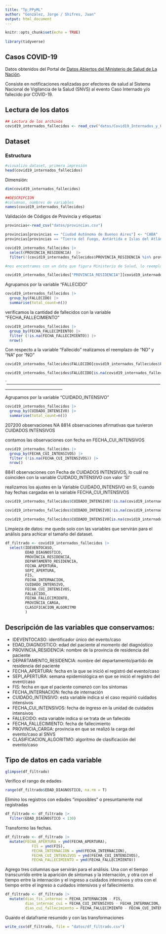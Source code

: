 ```yaml
---
title: "Tp_PPyML"
author: "González, Jorge / Shifres, Juan"
output: html_document
---
```


```r
knitr::opts_chunk$set(echo = TRUE)
 
library(tidyverse)
```

## Casos COVID-19

Datos obtenidos del Portal de [Datos Abiertos del Ministerio de Salud de La Nación](http://datos.salud.gob.ar).

Consiste en notificaciones realizadas por efectores de salud al Sistema Nacional de Vigilancia de la Salud (SNVS) al evento Caso Internado y/o fallecido por COVID-19. 

## Lectura de los datos

```r
## Lectura de los archivos
covid19_internados_fallecidos <- read_csv("datos/Covid19_Internados_y_Fallecidos.csv")

```

## Dataset
### Estructura
```r
#visualizo dataset, primera impresión
head(covid19_internados_fallecidos)
```

Dimensión:
```r
dim(covid19_internados_fallecidos)
```

```r
##DESCRIPCIÓN
#columnas, nombres de variables
names(covid19_internados_fallecidos)
```

Validación de Códigos de Provincia y etiquetas

```r

provincias<-read_csv("datos/provincias.csv")

provincias[provincias == "Ciudad Autónoma de Buenos Aires"] <- "CABA"
provincias[provincias == "Tierra del Fuego, Antártida e Islas del Atlántico Sur"] <- "Tierra del Fuego"

covid19_internados_fallecidos |> 
  select(PROVINCIA_RESIDENCIA)  |> 
  filter(!(covid19_internados_fallecidos$PROVINCIA_RESIDENCIA %in% provincias$nombre) & covid19_internados_fallecidos$PROVINCIA_RESIDENCIA !="*sin dato*")

#nos encontramos con un dato que figura Ministerio de Salud, lo reemplazamos por CABA

covid19_internados_fallecidos["PROVINCIA_RESIDENCIA"][covid19_internados_fallecidos["PROVINCIA_RESIDENCIA"] == "Ministerio de Salud de la Nación"] <- "CABA"


```

Agrupamos por la variable "FALLECIDO"

```r
covid19_internados_fallecidos |>
  group_by(FALLECIDO) |>
  summarise(total_count=n())
```


verificamos la cantidad de fallecidos con la variable "FECHA_FALLECIMIENTO"


```r
covid19_internados_fallecidos |>
  group_by(FECHA_FALLECIMIENTO) |>
  filter (!is.na(FECHA_FALLECIMIENTO)) |>
  nrow()
```
Con respecto a la variable "Fallecido" realizamos el reemplazo de "ND" y "NA" por "NO"

```r
covid19_internados_fallecidos$FALLECIDO[covid19_internados_fallecidos$FALLECIDO == "ND"] <- "NO"

covid19_internados_fallecidos$FALLECIDO[is.na(covid19_internados_fallecidos$FALLECIDO)] <- "NO"
```

`___________________________________________________________________________________________________________


Agrupamos por la variable "CUIDADO_INTENSIVO"

```r

covid19_internados_fallecidos |>
  group_by(CUIDADO_INTENSIVO) |>
  summarise(total_count=n())

```

207200 observaciones NA
8814 observaciones afirmativas que tuvieron CUIDADOS INTENSIVOS

contamos las observaciones con fecha en FECHA_CUI_INTENSIVOS
```r
covid19_internados_fallecidos |>
  group_by(FECHA_CUI_INTENSIVOS) |>
  filter (!is.na(FECHA_CUI_INTENSIVOS)) |>
  nrow()

```
8841 observaciones con Fecha de CUIDADOS INTENSIVOS, lo cuál no coinciden con la variable 
CUIDADO_INTENSIVO con valor 'SI'


realizamos los ajustes en la Variable CUIDADO_INTENSIVO en SI, cuando hay fechas cargadas en la variable FECHA_CUI_INTENSIVOS

```r

covid19_internados_fallecidos$CUIDADO_INTENSIVO[!is.na(covid19_internados_fallecidos$FECHA_CUI_INTENSIVOS) &  covid19_internados_fallecidos$CUIDADO_INTENSIVO=='NO'] <- "SI"

covid19_internados_fallecidos$CUIDADO_INTENSIVO[!is.na(covid19_internados_fallecidos$FECHA_CUI_INTENSIVOS) & is.na(covid19_internados_fallecidos$CUIDADO_INTENSIVO)] <- "SI"

covid19_internados_fallecidos$CUIDADO_INTENSIVO[is.na(covid19_internados_fallecidos$FECHA_CUI_INTENSIVOS)] <- "NO"


```

Limpieza de datos: me quedo solo con las variables que servirán para el análisis para achicar el tamaño del dataset.
```r
df_filtrado <- covid19_internados_fallecidos |> 
  select(IDEVENTOCASO, 
         EDAD_DIAGNOSTICO, 
         PROVINCIA_RESIDENCIA, 
         DEPARTAMENTO_RESIDENCIA, 
         FECHA_APERTURA, 
         SEPI_APERTURA, 
         FIS, 
         FECHA_INTERNACION, 
         CUIDADO_INTENSIVO, 
         FECHA_CUI_INTENSIVOS, 
         FALLECIDO, 
         FECHA_FALLECIMIENTO, 
         PROVINCIA_CARGA, 
         CLASIFICACION_ALGORITMO 
         )
```

## Descripción de las variables que conservamos: 

- IDEVENTOCASO: identificador único del evento/caso 
- EDAD_DIAGNOSTICO: edad del paciente al momento del diagnóstico 
- PROVINCIA_RESIDENCIA: nombre de la provincia de residencia del paciente 
- DEPARTAMENTO_RESIDENCIA: nombre del departamento/partido de residencia del paciente  
- FECHA_APERTURA: fecha en la que se inició el registró del evento/caso 
- SEPI_APERTURA: semana epidemiológica en que se inició el registro del event/caso 
- FIS: fecha en que el paciente comenzó con los síntomas  
- FECHA_INTERNACION: fecha de internación  
- CUIDADO_INTENSIVO:  esta variable indica si el caso requirió cuidados intensivos 
- FECHA_CUI_INTENSIVOS: fecha de ingreso en la unidad de cuidados intensivos 
- FALLECIDO: esta variable indica si se trata de un fallecido  
- FECHA_FALLECIMIENTO: fecha de fallecimiento  
- PROVINCIA_CARGA: provincia en que se realizó la carga del evento/caso al SNVS 
- CLASIFICACION_ALGORITMO: algoritmo de clasificación del evento/caso

## Tipo de datos en cada variable
```r
glimpse(df_filtrado)
```


Verifico el rango de edades
```r
range(df_filtrado$EDAD_DIAGNOSTICO, na.rm = T)
```

Elimino los registros con edades "imposibles" o presuntamente mal registradas
```r
df_filtrado <- df_filtrado |> 
  filter(EDAD_DIAGNOSTICO < 130)
```

Transformo las fechas.
```r
df_filtrado <- df_filtrado |> 
  mutate(FECHA_APERTURA = ymd(FECHA_APERTURA), 
            FIS = ymd(FIS), 
            FECHA_INTERNACION = ymd(FECHA_INTERNACION), 
            FECHA_CUI_INTENSIVOS = ymd(FECHA_CUI_INTENSIVOS), 
            FECHA_FALLECIMIENTO = ymd(FECHA_FALLECIMIENTO))
```

Agrego tres columnas que servirán para el análisis. Una con el tiempo transcurrido entre la aparición de síntomas y la internación, y otra con el tiempo entre la internación y el ingreso a cuidados intensivos y otra con el tiempo entre el ingreso a cuidados intensivos y el fallecimiento.
```r
df_filtrado <- df_filtrado |> 
  mutate(dias_fis_internac = FECHA_INTERNACION - FIS,
         dias_internac_cui = FECHA_CUI_INTENSIVOS - FECHA_INTERNACION, 
         dias_cui_fallecimiento = FECHA_FALLECIMIENTO - FECHA_CUI_INTENSIVOS)
```

Guardo el dataframe resumido y con las transformaciones
```r
write_csv(df_filtrado, file = "datos/df_filtrado.csv")
```



